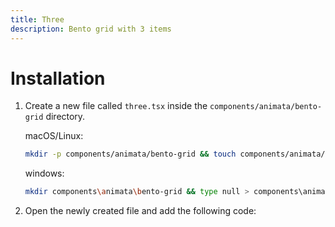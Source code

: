 ```yaml
---
title: Three
description: Bento grid with 3 items
---
```


<ComponentPreview name="bento-grid-three--docs" />

# Installation

1. Create a new file called `three.tsx` inside the `components/animata/bento-grid` directory.

   macOS/Linux:

   ```bash
   mkdir -p components/animata/bento-grid && touch components/animata/bento-grid/three.tsx
   ```

   windows:

   ```bash
   mkdir components\animata\bento-grid && type null > components\animata\bento-grid\three.tsx
   ```

2. Open the newly created file and add the following code:

```jsx file=<rootDir>/animata/bento-grid/three.tsx

```
